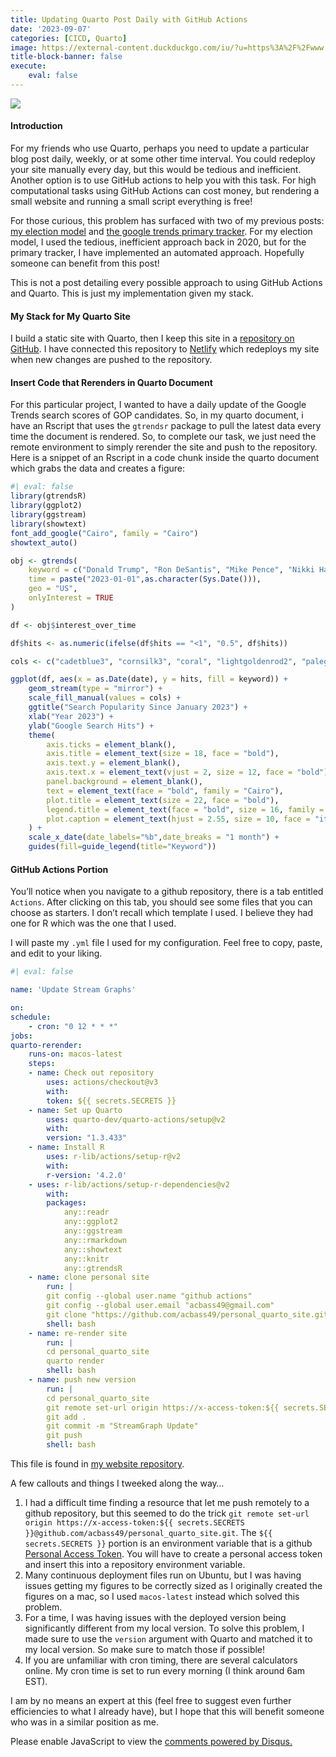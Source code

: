 ```yaml
---
title: Updating Quarto Post Daily with GitHub Actions
date: '2023-09-07'
categories: [CICD, Quarto]
image: https://external-content.duckduckgo.com/iu/?u=https%3A%2F%2Fwww.adictosaltrabajo.com%2Fwp-content%2Fuploads%2F2020%2F10%2Fandroid-github-actions-setup-image-35b6a79fea4a7289acb6796cd4ad05b4.png&f=1&nofb=1&ipt=b02a4ecfb6e2d666f35916b643a6f3e9907e880252d1e19d3eda47521252e9c3&ipo=images
title-block-banner: false
execute: 
    eval: false
---
```


![](https://external-content.duckduckgo.com/iu/?u=https%3A%2F%2Fwww.adictosaltrabajo.com%2Fwp-content%2Fuploads%2F2020%2F10%2Fandroid-github-actions-setup-image-35b6a79fea4a7289acb6796cd4ad05b4.png&f=1&nofb=1&ipt=b02a4ecfb6e2d666f35916b643a6f3e9907e880252d1e19d3eda47521252e9c3&ipo=images){fig-align="center"}

#### Introduction

For my friends who use Quarto, perhaps you need to update a particular blog post daily, weekly, or at some other time interval. You could redeploy your site manually every day, but this would be tedious and inefficient. Another option is to use GitHub actions to help you with this task. For high computational tasks using GitHub Actions can cost money, but rendering a small website and running a small script everything is free!

For those curious, this problem has surfaced with two of my previous posts: [my election model](./projects/election_model/index.qmd) and [the google trends primary tracker](./posts/primary_stream/index.qmd). For my election model, I used the tedious, inefficient approach back in 2020, but for the primary tracker, I have implemented an automated approach. Hopefully someone can benefit from this post!

:::{.callout-note}
This is not a post detailing every possible approach to using GitHub Actions and Quarto. This is just my implementation given my stack.
:::

#### My Stack for My Quarto Site

I build a static site with Quarto, then I keep this site in a [repository on GitHub](https://github.com/acbass49/personal_quarto_site). I have connected this repository to [Netlify](https://www.netlify.com/) which redeploys my site when new changes are pushed to the repository.

#### Insert Code that Rerenders in Quarto Document

For this particular project, I wanted to have a daily update of the Google Trends search scores of GOP candidates. So, in my quarto document, i have an Rscript that uses the `gtrendsr` package to pull the latest data every time the document is rendered. So, to complete our task, we just need the remote environment to simply rerender the site and push to the repository. Here is a snippet of an Rscript in a code chunk inside the quarto document which grabs the data and creates a figure:

```r
#| eval: false
library(gtrendsR)
library(ggplot2)
library(ggstream)
library(showtext)
font_add_google("Cairo", family = "Cairo")
showtext_auto()

obj <- gtrends(
    keyword = c("Donald Trump", "Ron DeSantis", "Mike Pence", "Nikki Haley", "Vivek Ramaswamy"),
    time = paste("2023-01-01",as.character(Sys.Date())),
    geo = "US",
    onlyInterest = TRUE
)

df <- obj$interest_over_time

df$hits <- as.numeric(ifelse(df$hits == "<1", "0.5", df$hits))

cols <- c("cadetblue3", "cornsilk3", "coral", "lightgoldenrod2", "palegreen3")

ggplot(df, aes(x = as.Date(date), y = hits, fill = keyword)) +
    geom_stream(type = "mirror") + 
    scale_fill_manual(values = cols) + 
    ggtitle("Search Popularity Since January 2023") +
    xlab("Year 2023") +
    ylab("Google Search Hits") +
    theme(
        axis.ticks = element_blank(),
        axis.title = element_text(size = 18, face = "bold"),
        axis.text.y = element_blank(),
        axis.text.x = element_text(vjust = 2, size = 12, face = "bold"),
        panel.background = element_blank(),
        text = element_text(face = "bold", family = "Cairo"),
        plot.title = element_text(size = 22, face = "bold"),
        legend.title = element_text(face = "bold", size = 16, family = "Cairo"),
        plot.caption = element_text(hjust = 2.55, size = 10, face = "italic")
    ) + 
    scale_x_date(date_labels="%b",date_breaks = "1 month") + 
    guides(fill=guide_legend(title="Keyword"))
```

#### GitHub Actions Portion

You'll notice when you navigate to a github repository, there is a tab entitled `Actions`. After clicking on this tab, you should see some files that you can choose as starters. I don't recall which template I used. I believe they had one for R which was the one that I used.

I will paste my `.yml` file I used for my configuration. Feel free to copy, paste, and edit to your liking.

```yml
#| eval: false

name: 'Update Stream Graphs'

on:
schedule:
    - cron: "0 12 * * *"
jobs:
quarto-rerender:
    runs-on: macos-latest
    steps:
    - name: Check out repository
        uses: actions/checkout@v3
        with:
        token: ${{ secrets.SECRETS }}
    - name: Set up Quarto
        uses: quarto-dev/quarto-actions/setup@v2
        with:
        version: "1.3.433"
    - name: Install R
        uses: r-lib/actions/setup-r@v2
        with:
        r-version: '4.2.0'
    - uses: r-lib/actions/setup-r-dependencies@v2
        with:
        packages:
            any::readr
            any::ggplot2
            any::ggstream
            any::rmarkdown
            any::showtext
            any::knitr
            any::gtrendsR
    - name: clone personal site
        run: |
        git config --global user.name "github actions"
        git config --global user.email "acbass49@gmail.com"
        git clone "https://github.com/acbass49/personal_quarto_site.git"
        shell: bash
    - name: re-render site
        run: |
        cd personal_quarto_site
        quarto render
        shell: bash
    - name: push new version
        run: |
        cd personal_quarto_site
        git remote set-url origin https://x-access-token:${{ secrets.SECRETS }}@github.com/acbass49/personal_quarto_site.git
        git add .
        git commit -m "StreamGraph Update"
        git push
        shell: bash
```

This file is found in [my website repository](https://github.com/acbass49/personal_quarto_site).

A few callouts and things I tweeked along the way...

1. I had a difficult time finding a resource that let me push remotely to a github repository, but this seemed to do the trick `git remote set-url origin https://x-access-token:${{ secrets.SECRETS }}@github.com/acbass49/personal_quarto_site.git`. The `${{ secrets.SECRETS }}` portion is an environment variable that is a github [Personal Access Token](https://docs.github.com/en/authentication/keeping-your-account-and-data-secure/managing-your-personal-access-tokens). You will have to create a personal access token and insert this into a repository environment variable. 
2. Many continuous deployment files run on Ubuntu, but I was having issues getting my figures to be correctly sized as I originally created the figures on a mac, so I used `macos-latest` instead which solved this problem.
3. For a time, I was having issues with the deployed version being significantly different from my local version. To solve this problem, I made sure to use the `version` argument with Quarto and matched it to my local version. So make sure to match those if possible!
4. If you are unfamiliar with cron timing, there are several calculators online. My cron time is set to run every morning (I think around 6am EST).

:::{.callout-warning}
I am by no means an expert at this (feel free to suggest even further efficiencies to what I already have), but I hope that this will benefit someone who was in a similar position as me.
:::

<div id="disqus_thread"></div>
<script>
    /**
    *  RECOMMENDED CONFIGURATION VARIABLES: EDIT AND UNCOMMENT THE SECTION BELOW TO INSERT DYNAMIC VALUES FROM YOUR PLATFORM OR CMS.
    *  LEARN WHY DEFINING THESE VARIABLES IS IMPORTANT: https://disqus.com/admin/universalcode/#configuration-variables    */
    var disqus_config = function () {
    this.page.url = 'https://alexbass.me/posts/cicd_primary/';  // Replace PAGE_URL with your page's canonical URL variable
    this.page.identifier = 'cicd_primary'; // Replace PAGE_IDENTIFIER with your page's unique identifier variable
    };
    (function() { // DON'T EDIT BELOW THIS LINE
    var d = document, s = d.createElement('script');
    s.src = 'https://alexbassc.disqus.com/embed.js';
    s.setAttribute('data-timestamp', +new Date());
    (d.head || d.body).appendChild(s);
    })();
</script>
<noscript>Please enable JavaScript to view the <a href="https://disqus.com/?ref_noscript">comments powered by Disqus.</a></noscript>

<script id="dsq-count-scr" src="//alexbassc.disqus.com/count.js" async></script>
